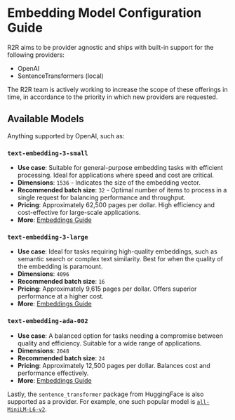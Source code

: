 # Embedding Model Configuration Guide

R2R aims to be provider agnostic and ships with built-in support for the following providers:

- OpenAI
- SentenceTransformers (local)

The R2R team is actively working to increase the scope of these offerings in time, in accordance to the priority in which new providers are requested.

## Available Models

Anything supported by OpenAI, such as:

### `text-embedding-3-small`

- **Use case**: Suitable for general-purpose embedding tasks with efficient processing. Ideal for applications where speed and cost are critical.
- **Dimensions**: `1536` - Indicates the size of the embedding vector.
- **Recommended batch size**: `32` - Optimal number of items to process in a single request for balancing performance and throughput.
- **Pricing**: Approximately 62,500 pages per dollar. High efficiency and cost-effective for large-scale applications.
- **More**: [Embeddings Guide](https://platform.openai.com/docs/guides/embeddings)

### `text-embedding-3-large`

- **Use case**: Ideal for tasks requiring high-quality embeddings, such as semantic search or complex text similarity. Best for when the quality of the embedding is paramount.
- **Dimensions**: `4096`
- **Recommended batch size**: `16`
- **Pricing**: Approximately 9,615 pages per dollar. Offers superior performance at a higher cost.
- **More**: [Embeddings Guide](https://platform.openai.com/docs/guides/embeddings)

### `text-embedding-ada-002`

- **Use case**: A balanced option for tasks needing a compromise between quality and efficiency. Suitable for a wide range of applications.
- **Dimensions**: `2048`
- **Recommended batch size**: `24`
- **Pricing**: Approximately 12,500 pages per dollar. Balances cost and performance effectively.
- **More**: [Embeddings Guide](https://platform.openai.com/docs/guides/embeddings)

Lastly, the `sentence_transformer` package from HuggingFace is also supported as a provider. For example, one such popular model is [`all-MiniLM-L6-v2`](https://huggingface.co/sentence-transformers/all-MiniLM-L6-v2).